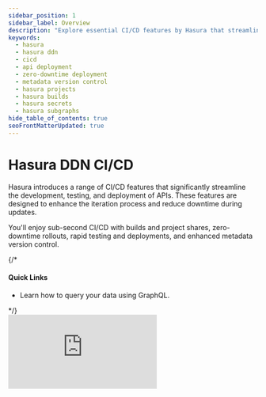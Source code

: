 ```yaml
---
sidebar_position: 1
sidebar_label: Overview
description: "Explore essential CI/CD features by Hasura that streamline API development, testing, and deployment. Enjoy rapid testing and deployment with sub-second CI/CD, enhanced metadata version control, and zero-downtime during updates. Learn more about builds, environments, secrets, subgraphs and the overall CI/CD process."
keywords:
  - hasura
  - hasura ddn
  - cicd
  - api deployment
  - zero-downtime deployment
  - metadata version control
  - hasura projects
  - hasura builds
  - hasura secrets
  - hasura subgraphs
hide_table_of_contents: true
seoFrontMatterUpdated: true
---
```



# Hasura DDN CI/CD

<div className="overview-header">
  <div className="overview-text">
    <p>
      Hasura introduces a range of CI/CD features that significantly streamline the development, testing, and deployment
      of APIs. These features are designed to enhance the iteration process and reduce downtime during updates.
    </p>
    <p>
      You'll enjoy sub-second CI/CD with builds and project shares, zero-downtime rollouts, rapid testing and
      deployments, and enhanced metadata version control.
    </p>
    {/* <h4>Quick Links</h4>
    <ul>
      <li>
        <VersionedLink to="/graphql-api/queries/">Learn how to query your data using GraphQL.</VersionedLink>
      </li>
    </ul> */}
  </div>
  <iframe
    src="https://www.youtube.com/embed/o-MJmypRPro"
    frameBorder="0"
    allow="accelerometer; autoplay; encrypted-media; gyroscope; picture-in-picture"
    allowFullScreen
  />
</div>

<Thumbnail src="/img/ERD/CI_CD.png" alt="CI CD with Hasura" width="100%" />

<div className="overview-gallery">
  <VersionedLink to="/ci-cd/projects/">
    <div className="card">
      <h3>Learn about projects</h3>
      <p>Projects are hosted on Hasura DDN, our data delivery network.</p>
    </div>
  </VersionedLink>
  <VersionedLink to="/ci-cd/builds/">
    <div className="card">
      <h3>See how builds work</h3>
      <p>Create builds to iteratively collaborate on your supergraph and test changes before applying them.</p>
    </div>
  </VersionedLink>
  <VersionedLink to="/ci-cd/secrets/">
    <div className="card">
      <h3>Use secrets to keep your details secure</h3>
      <p>Keep your version-controlled metadata free of sensitive information using secrets.</p>
    </div>
  </VersionedLink>
</div>
